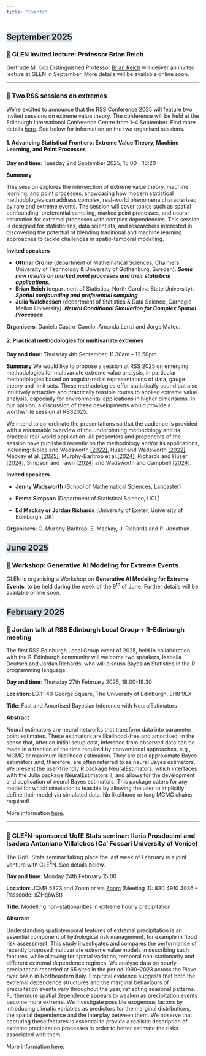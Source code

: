 ```yaml
---
title: "Events"
---
```


## <span style="background-color: #d1dce5;">September 2025</span>

### 📌 GLEN invited lecture: Professor Brian Reich

Gertrude M. Cox Distinguished Professor [Brian Reich](https://bjreich.wordpress.ncsu.edu/) will deliver an invited lecture at GLEN in September. More details will be available online soon.

---

### 📌 Two RSS sessions on extremes

We’re excited to announce that the RSS Conference 2025 will feature two invited sessions on extreme value theory. The conference will be held at the Edinburgh International Conference Centre from 1–4 September. Find more details [here](https://rss.org.uk/training-events/conference-2025/). See below for information on the two organised sessions.


#### 1. Advancing Statistical Frontiers: Extreme Value Theory, Machine Learning, and Point Processes

**Day and time**: Tuesday 2nd September 2025, 15:00 - 16:20

**Summary**

This session explores the intersection of extreme value theory, machine learning, and point processes, showcasing how modern statistical methodologies can address complex, real-world phenomena characterised by rare and extreme events.
The session will cover topics such as spatial confounding, preferential sampling, marked point processes, and neural estimation for extremal processes with complex dependencies.
This session is designed for statisticians, data scientists, and researchers interested in discovering the potential of blending traditional and machine learning approaches to tackle challenges in spatio-temporal modelling.

**Invited speakers**

- **Ottmar Cronie** (department of Mathematical Sciences, Chalmers University of Technology & University of Gothenburg, Sweden). ***Some new results on marked point processes and their statistical applications***.
- **Brian Reich** (department of Statistics, North Carolina State University). ***Spatial confounding and preferential sampling***
- **Julia Walchessen** (department of Statistics & Data Science, Carnegie Mellon University). ***Neural Conditional Simulation for Complex Spatial Processes***

**Organisers**: Daniela Castro-Camilo, Amanda Lenzi and Jorge Mateu.


#### 2. Practical methodologies for multivariate extremes

**Day and time**: Thursday 4th September, 11.30am – 12.50pm

**Summary**
We would like to propose a session at RSS 2025 on emerging methodologies for multivariate extreme value analysis, in particular methodologies based on angular-radial representations of data, gauge theory and limit sets. These methodologies offer statistically sound but also intuitively attractive and practically feasible routes to applied extreme value analysis, especially for environmental applications in higher dimensions. In our opinion, a discussion of these developments would provide a worthwhile session at RSS2025. 

We intend to co-ordinate the presentations so that the audience is provided with a reasonable overview of the underpinning methodology and its practical real-world application. All presenters and proponents of the session have published recently on the methodology and/or its applications, including: Nolde and Wadsworth [[2022]](https://www.cambridge.org/core/journals/advances-in-applied-probability/article/linking-representations-for-multivariate-extremes-via-a-limit-set/9A77F8E10602DC13EA26E429CFB5FD21), Huser and Wadsworth [[2022]](https://wires.onlinelibrary.wiley.com/doi/10.1002/wics.1537), Mackay et al. [[2025]](https://asmedigitalcollection.asme.org/offshoremechanics/article-abstract/147/1/011205/1201564/The-SPAR-Model-A-New-Paradigm-for-Multivariate?redirectedFrom=fulltext), Murphy-Barltrop et al.[[2024]](https://link.springer.com/article/10.1007/s10687-024-00492-2), Richards and Huser [[2024]](https://arxiv.org/abs/2208.07581), Simpson and Tawn [[2024]](https://link.springer.com/article/10.1007/s13253-024-00612-2) and Wadsworth
and Campbell [[2024]](https://watermark.silverchair.com/qkae030.pdf?token=AQECAHi208BE49Ooan9kkhW_Ercy7Dm3ZL_9Cf3qfKAc485ysgAAA2UwggNhBgkqhkiG9w0BBwagggNSMIIDTgIBADCCA0cGCSqGSIb3DQEHATAeBglghkgBZQMEAS4wEQQMEsZtlRy3OPoT1pcNAgEQgIIDGLtL0XyrZNmOe1wZNIPOtMuwX5BxYonBWvYgqAthocg4qs0OEaYvIu9P7GijjQQpT6A03xLZ2JXFiwhIIeUY-wvVWdV8BYlQEKfZrNuPFK7_EoxxzAYa-MtCNYEoEVbKp0_zXsOjmXygj7atVo7jIDqX1GqQHgzk7F-sMjf41xBAgonh0hcxv5CVqWP9p_eaaAy4K-ZtZ95MqLzO3NGy7EQ4iigXwEHtpeWVoej04dDT7uxCcvTHJBiW1rYF18Rud43cmQNZ8gzcorCUAoVcOo1Lln7jHUWVdzu5RjjHMfwGyJVyz6GMp_t3l1G8jbNSA1DpITVLDFTiK9R-HZejwdfnonJ5231WOVjsw2mTixskAOtLX55Y_AAH9NSUoVAdbgfASnowV6rl_Af-C_SV5p8oCXzY2cHxUwhf8KHJ-9R5Z_HrWJOaeZz5_IsIzm0qZOHfYx1IvkLHdUn3s7n_SHWBzDWM0Xfh0Kbdsv1zRmL_wVO0QfOSBue9eHVlMjC5hZf3qr2a9-feokpThgOzU4obhHJLOSR83dvZYdrunmZZZxDK2HJ18mAKGgM9wrDNIK9bJhI3rGaHuNZe8WMf_OKXsEMGPJTde0Uj7c2LPUq57yeGFgAkIBWQKcwUMNRokqNU4-rqP-lJTH7Hbroa6NdC7Ear1yD2sKuGexvjq4UA8LisGHjpo9WUNoaolJVqR1ZtxNOJOdGp5vgEiXG7nIBBId_ad-Trk5JmDWtM4vtoNkPH_VOqHWRwi7qmXn6994BCUo9xqgc8cgceLBGr2sWSPJ_0T436w13L0lsYdWumUD1gxJdA9DIzYSX3eU9I-VcS4n5IM_CUbjY5YjxFPJlvMamSZhWGO78WsYJwYQpZdlOA4fq4q3CfXclIwn6Wzn2dZS45shdP1jEZdly0_5nvwFdMPwUFnoQVj3M7rypML5l7Kb-3uI_wdo3-wXO3hMT4sSl308Ay8byWUj5a_qy_PXSGAUQWXnN-FzcLVmPA_aL4ViDlrUijW5wa7zwIu3_Du176LPl1kZDtbCd0zoJ6_-irNbj2Lg).


**Invited speakers**

- **Jenny Wadsworth** (School of Mathematical Sciences, Lancaster)

- **Emma Simpson** (Department of Statistical Science, UCL) 

- **Ed Mackay or Jordan Richards** (University of Exeter, University of Edinburgh, UK)

**Organisers**: C. Murphy-Barltrop, E. Mackay, J. Richards and P. Jonathan.


## <span style="background-color: #d1dce5;">June 2025</span>


### 📌 Workshop: Generative AI Modeling for Extreme Events

GLEN is organising a Workshop on **Generative AI Modeling for Extreme Events**, to be held during the week of the 9$^\text{th}$ of June. Further details will be available online soon.


## <span style="background-color: #d1dce5;">February 2025</span>


### 📌 Jordan talk at RSS Edinburgh Local Group + R-Edinburgh meeting

The first RSS Edinburgh Local Group event of 2025, held in collaboration with the R-Edinburgh community will welcome two speakers, Isabella Deutsch and Jordan Richards, who will discuss Bayesian Statistics in the R programming language. 

**Day and time**: Thursday 27th February 2025, 18:00-19:30


**Location**: LG.11 40 George Square, The University of Edinburgh, EH8 9LX 

**Title**: Fast and Amortised Bayesian Inference with NeuralEstimators 

**Abstract** 

Neural estimators are neural networks that transform data into parameter point estimates. These estimators are likelihood-free and amortised, in the sense that, after an initial setup cost, inference from observed data can be made in a fraction of the time required by conventional approaches, e.g., MCMC or maximum likelihood estimation. They are also approximate Bayes estimators and, therefore, are often referred to as neural Bayes estimators. We present the user-friendly R package NeuralEstimators, which interfaces with the Julia package NeuralEstimators.jl, and allows for the development and application of neural Bayes estimators. This package caters for any model for which simulation is feasible by allowing the user to implicitly define their model via simulated data. No likelihood or long MCMC chains required! 

More information [here](https://rss.org.uk/training-events/events/events-2025/local-groups/no-likelihood-no-problem!-%E2%80%94-bayesian-statistics-in/#speakers).


---

### 📌 GLE$^2$N-sponsored UofE Stats seminar: Ilaria Prosdocimi and Isadora Antoniano Villalobos (Ca' Foscari University of Venice)

The UofE Stats seminar taking place the last week of February is a joint venture with GLE$^2$N. See details below.

**Day and time**: Monday 24th February 15:00

**Location**: JCMB 5323 and Zoom or via [Zoom](https://ed-ac-uk.zoom.us/j/83049104036) (Meeting ID: 830 4910 4036 -- Passcode: xZHq6w8t)

**Title**: 
Modelling non-stationarities in extreme hourly precipitation

**Abstract** 

Understanding spatiotemporal features of extremal precipitation is an essential component of hydrological risk management, for example in flood risk assessment. This study investigates and compares the performance of recently proposed multivariate extreme value models in describing such features, while allowing for spatial variation, temporal non-stationarity and different extremal dependence regimes.
We analyse data on hourly precipitation recorded at 65 sites in the period 1990–2023 across the Piave river basin in Northeastern Italy. Empirical evidence suggests that both the extremal dependence structures and the marginal behaviours of precipitation events vary throughout the year, reflecting seasonal patterns. Furthermore spatial dependence appears to weaken as precipitation events become more extreme. We investigate possible exogenous factors by introducing climatic variables as predictors for the marginal distributions, the spatial dependence and the interplay between them. We observe that capturing these features is essential to provide a realistic description of extreme precipitation processes in order to better estimate the risks associated with them. 

More information [here](https://www.maths.ed.ac.uk/school-of-mathematics/events/statistics).

